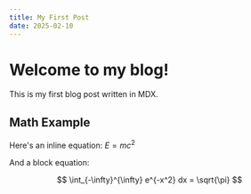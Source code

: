 ```yaml
---
title: My First Post
date: 2025-02-10
---
```


# Welcome to my blog!

This is my first blog post written in MDX.

## Math Example

Here's an inline equation: $E=mc^2$

And a block equation:

$$
\int_{-\infty}^{\infty} e^{-x^2} dx = \sqrt{\pi}
$$
